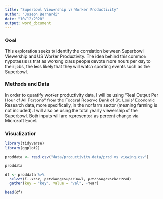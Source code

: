 ```yaml
---
title: "Superbowl Viewership vs Worker Productivity"
author: "Joseph Bernardi"
date: "10/12/2020"
output: word_document
---
```


### Goal

This exploration seeks to identify the correlation between Superbowl Viewership and US Worker Productivity. The idea behind this common hypothesis is that as working class people devote more hours per day to their jobs, the less likely that they will watch sporting events such as the Superbowl.

### Methods and Data

In order to quantify worker productivity data, I will be using "Real Output Per Hour of All Persons" from the Federal Reserve Bank of St. Louis' Economic Research data, more specifically, in the nonfarm sector (meaning farming is not included). I will also be using the total yearly viewership of the Superbowl. Both inputs will are represented as percent change via Microsoft Excel.

### Visualization

```r

library(tidyverse)
library(ggplot2)

proddata <- read.csv("data/productivity-data/prod_vs_viewing.csv")

proddata

df <- proddata %>%
  select(ï..Year, pctchangeSuperBowl, pctchangeWorkerProd)
  gather(key = "key", value = "val", -Year)

head(df)

```